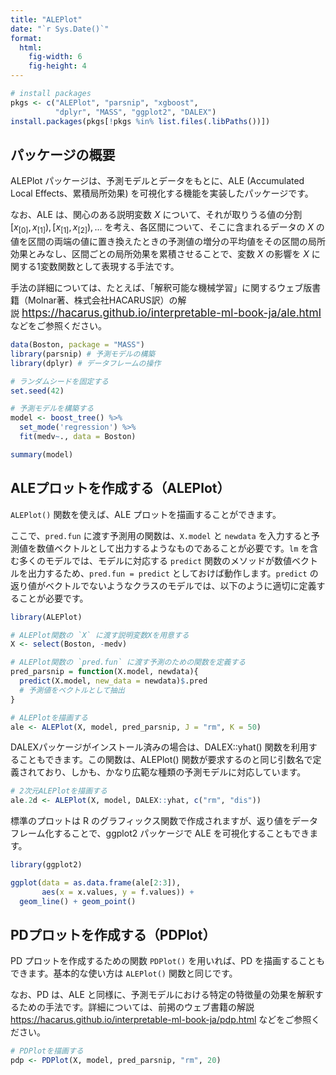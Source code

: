 ```yaml
---
title: "ALEPlot"
date: "`r Sys.Date()`"
format:
  html:
    fig-width: 6
    fig-height: 4
---
```


```r
# install packages
pkgs <- c("ALEPlot", "parsnip", "xgboost",
          "dplyr", "MASS", "ggplot2", "DALEX")
install.packages(pkgs[!pkgs %in% list.files(.libPaths())])
```

## パッケージの概要

ALEPlot パッケージは、予測モデルとデータをもとに、ALE (Accumulated Local Effects、累積局所効果) を可視化する機能を実装したパッケージです。

なお、ALE は、関心のある説明変数 $X$ について、それが取りうる値の分割 $[x_{[0]}, x_{[1]}), [x_{[1]}, x_{[2]}), ...$ を考え、各区間について、そこに含まれるデータの $X$ の値を区間の両端の値に置き換えたときの予測値の増分の平均値をその区間の局所効果とみなし、区間ごとの局所効果を累積させることで、変数 $X$ の影響を $X$ に関する1変数関数として表現する手法です。

手法の詳細については、たとえば、「解釈可能な機械学習」に関するウェブ版書籍（Molnar著、株式会社HACARUS訳）の解説 [https://hacarus.github.io/interpretable-ml-book-ja/ale.html](#0){style="font-size: 13pt;"} などをご参照ください。

```r
data(Boston, package = "MASS")
library(parsnip) # 予測モデルの構築
library(dplyr) # データフレームの操作

# ランダムシードを固定する
set.seed(42)

# 予測モデルを構築する
model <- boost_tree() %>%
  set_mode('regression') %>%
  fit(medv~., data = Boston)

summary(model)
```

## ALEプロットを作成する（ALEPlot）

`ALEPlot()` 関数を使えば、ALE プロットを描画することができます。

ここで、`pred.fun` に渡す予測用の関数は、`X.model` と `newdata` を入力すると予測値を数値ベクトルとして出力するようなものであることが必要です。`lm` を含む多くのモデルでは、モデルに対応する `predict` 関数のメソッドが数値ベクトルを出力するため、`pred.fun = predict` としておけば動作します。`predict` の返り値がベクトルでないようなクラスのモデルでは、以下のように適切に定義することが必要です。

```r
library(ALEPlot)

# ALEPlot関数の `X` に渡す説明変数Xを用意する
X <- select(Boston, -medv)

# ALEPlot関数の `pred.fun` に渡す予測のための関数を定義する
pred_parsnip = function(X.model, newdata){
  predict(X.model, new_data = newdata)$.pred
  # 予測値をベクトルとして抽出
}

# ALEPlotを描画する
ale <- ALEPlot(X, model, pred_parsnip, J = "rm", K = 50)
```

DALEXパッケージがインストール済みの場合は、DALEX::yhat() 関数を利用することもできます。この関数は、ALEPlot() 関数が要求するのと同じ引数名で定義されており、しかも、かなり広範な種類の予測モデルに対応しています。

```r
# 2次元ALEPlotを描画する
ale.2d <- ALEPlot(X, model, DALEX::yhat, c("rm", "dis"))
```

標準のプロットは R のグラフィックス関数で作成されますが、返り値をデータフレーム化することで、ggplot2 パッケージで ALE を可視化することもできます。

```r
library(ggplot2)

ggplot(data = as.data.frame(ale[2:3]),
       aes(x = x.values, y = f.values)) +
  geom_line() + geom_point()
```

## PDプロットを作成する（PDPlot）

PD プロットを作成するための関数 `PDPlot()` を用いれば、PD を描画することもできます。基本的な使い方は `ALEPlot()` 関数と同じです。

なお、PD は、ALE と同様に、予測モデルにおける特定の特徴量の効果を解釈するための手法です。詳細については、前掲のウェブ書籍の解説 <https://hacarus.github.io/interpretable-ml-book-ja/pdp.html> などをご参照ください。

```r
# PDPlotを描画する
pdp <- PDPlot(X, model, pred_parsnip, "rm", 20)
```
